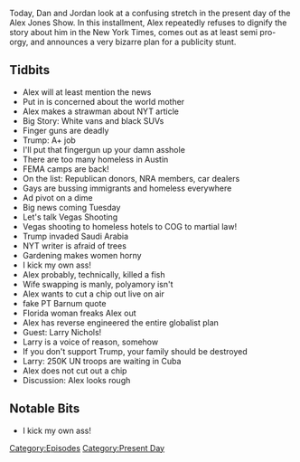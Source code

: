 {{Episode
    | title             = December 6-10, 2019
    | caption           = [https://knowledgefight.libsyn.com/knowledge-fight-december-6-10-2019 Listen to this episode on Libsyn]
    | episodeNumber     = 377
    | length            = 02:14:08
    | airDate           = December 12, 2019
    | coverageStartDate = December 6, 2019
    | coverageEndDate   = December 10, 2019
    | episodeType       = [[:Category:Present Day|Present Day]]
    | appearance        = [[Larry Nichols]]
    | previousEpisode   = [[376: December 3-5, 2019]]
    | nextEpisode       = [[378: Formulaic Objections Part 2]]
}}

{{Stub}}

Today, Dan and Jordan look at a confusing stretch in the present day of the Alex Jones Show.  In this installment, Alex repeatedly refuses to dignify the story about him in the New York Times, comes out as at least semi pro-orgy, and announces a very bizarre plan for a publicity stunt.

==Tidbits==

*Alex will at least mention the news
*Put in is concerned about the world mother
*Alex makes a strawman about NYT article
*Big Story: White vans and black SUVs
*Finger guns are deadly
*Trump: A+ job
*I'll put that fingergun up your damn asshole
*There are too many homeless in Austin
*FEMA camps are back!
*On the list: Republican donors, NRA members, car dealers
*Gays are bussing immigrants and homeless everywhere
*Ad pivot on a dime
*Big news coming Tuesday
*Let's talk Vegas Shooting
*Vegas shooting to homeless hotels to COG to martial law!
*Trump invaded Saudi Arabia
*NYT writer is afraid of trees
*Gardening makes women horny
*I kick my own ass!
*Alex probably, technically, killed a fish
*Wife swapping is manly, polyamory isn't
*Alex wants to cut a chip out live on air
*fake PT Barnum quote
*Florida woman freaks Alex out
*Alex has reverse engineered the entire globalist plan
*Guest: Larry Nichols!
*Larry is a voice of reason, somehow
*If you don't support Trump, your family should be destroyed
*Larry: 250K UN troops are waiting in Cuba
*Alex does not cut out a chip
*Discussion: Alex looks rough

==Notable Bits==

*I kick my own ass!

[[Category:Episodes]]
[[Category:Present Day]]